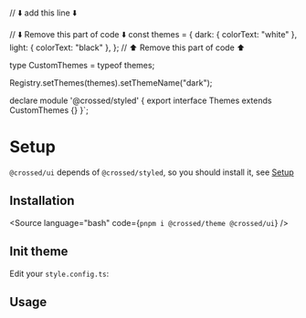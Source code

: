 
// ⬇️ add this line ⬇️

// ⬇️ Remove this part of code ⬇️
const themes = {
dark: { colorText: "white" },
light: { colorText: "black" },
};
// ⬆️ Remove this part of code ⬆️

type CustomThemes = typeof themes;

Registry.setThemes(themes).setThemeName("dark");

declare module '@crossed/styled' {
export interface Themes extends CustomThemes {}
}`;

# Setup

`@crossed/ui` depends of `@crossed/styled`, so you should install it, see [Setup](?path=/docs/crossed-styled-setup--docs)

## Installation

<Source language="bash" code={`pnpm i @crossed/theme @crossed/ui`} />

## Init theme

Edit your `style.config.ts`:

<Source language="tsx" code={changeStyleConfigCode} />

## Usage

<Primary of={TextStories} />
